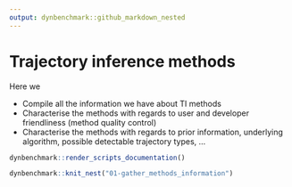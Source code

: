 ```yaml
---
output: dynbenchmark::github_markdown_nested
---
```


# Trajectory inference methods

Here we

- Compile all the information we have about TI methods
- Characterise the methods with regards to user and developer friendliness (method quality control)
- Characterise the methods with regards to prior information, underlying algorithm, possible detectable trajectory types, ...

```r
dynbenchmark::render_scripts_documentation()
```

```r
dynbenchmark::knit_nest("01-gather_methods_information")
```
